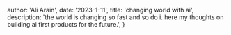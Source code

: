 
  author: 'Ali Arain',
  date: '2023-1-11',
  title: 'changing world with ai',
  description:
    'the world is changing so fast and so do i. here my thoughts on building ai first products for the future.',
}

